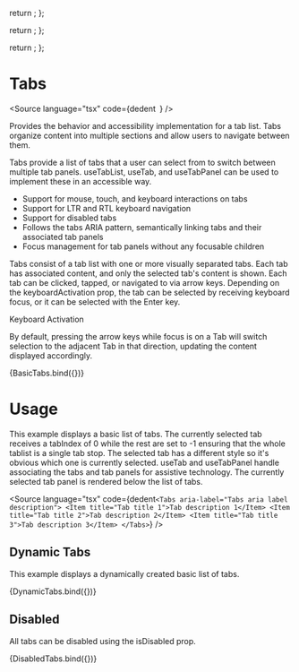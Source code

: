 
  return <Example1 />;
};

  return <Example2 />;
};

  return <Example3 />;
};

<Meta title="Data/Tabs" component={Tabs} />

# Tabs

<Source
  language="tsx"
  code={dedent`
  `}
/>

Provides the behavior and accessibility implementation for a tab list. Tabs organize content into multiple sections and allow users to navigate between them.

Tabs provide a list of tabs that a user can select from to switch between multiple tab panels. useTabList, useTab, and useTabPanel can be used to implement these in an accessible way.

- Support for mouse, touch, and keyboard interactions on tabs
- Support for LTR and RTL keyboard navigation
- Support for disabled tabs
- Follows the tabs ARIA pattern, semantically linking tabs and their associated tab panels
- Focus management for tab panels without any focusable children

Tabs consist of a tab list with one or more visually separated tabs. Each tab has associated content, and only the selected tab's content is shown. Each tab can be clicked, tapped, or navigated to via arrow keys. Depending on the keyboardActivation prop, the tab can be selected by receiving keyboard focus, or it can be selected with the Enter key.

Keyboard Activation

By default, pressing the arrow keys while focus is on a Tab will switch selection to the adjacent Tab in that direction, updating the content displayed accordingly.

<Preview>
  <Story name="a) Basic Tabs" args={{}}>
    {BasicTabs.bind({})}
  </Story>
</Preview>

# Usage

This example displays a basic list of tabs. The currently selected tab receives a tabIndex of 0 while the rest are set to -1 ensuring that the whole tablist is a single tab stop. The selected tab has a different style so it's obvious which one is currently selected. useTab and useTabPanel handle associating the tabs and tab panels for assistive technology. The currently selected tab panel is rendered below the list of tabs.

<Source
  language="tsx"
  code={dedent`
    <Tabs aria-label="Tabs aria label description">
      <Item title="Tab title 1">Tab description 1</Item>
      <Item title="Tab title 2">Tab description 2</Item>
      <Item title="Tab title 3">Tab description 3</Item>
    </Tabs>
  `}
/>

## Dynamic Tabs

This example displays a dynamically created basic list of tabs.

<Preview>
  <Story name="a) Dynamic Tabs" args={{}}>
    {DynamicTabs.bind({})}
  </Story>
</Preview>

## Disabled

All tabs can be disabled using the isDisabled prop.

<Preview>
  <Story name="a) Disabled Tabs" args={{}}>
    {DisabledTabs.bind({})}
  </Story>
</Preview>
